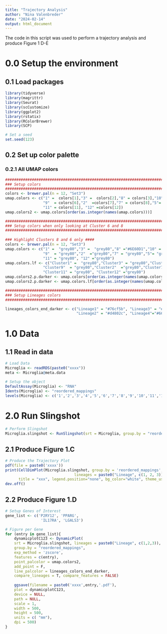 ```yaml
---
title: "Trajectory Analysis"
author: "Nina Valenbreder"
date: "2024-02-14"
output: html_document
---
```


The code in this script was used to perform a trajectory analysis and produce Figure 1 D-E


# 0.0 Setup the environment
## 0.1 Load packages
```r
library(tidyverse)
library(magrittr)
library(Seurat)
library(scCustomize)
library(ggplot2)
library(rstatix)
library(RColorBrewer)
library(SCP)

# Set a seed
set.seed(123)
```

## 0.2 Set up color palette
### 0.2.1 All UMAP colors
```r
################################################################################
### Setup colors 
################################################################################
colors <- brewer.pal(n = 12, "Set3")
umap.colors <- c("1" =  colors[1],"3" =  colors[2],"8" = colors[3],"10" = colors[4],"4" = colors[5],
                 "9"  = colors[6],"2"  =colors[7],"7" = colors[8],"5"= colors[9], "6" = colors[10],
                 "11" = colors[11], "12" =colors[12])
umap.colors2 <- umap.colors[order(as.integer(names(umap.colors)))]

################################################################################
### Setup colors when only looking at Cluster 6 and 8
###############################################################################
     
### Highlight Clusters 8 and 6 only ####
colors <- brewer.pal(n = 12, "Set3")
umap.colors <- c("1" =  "grey80","3" =  "grey80","8" ="#6E60D1","10" = "grey80","4" = "grey80",
                 "9"  = "grey80","2"  ="grey80","7" = "grey80","5"= "grey80", "6" = "#BD4DBF",
                 "11" = "grey80", "12" ="grey80")
umap.colors.lf <- c("Cluster1" =  "grey80","Cluster3" = "grey80","Cluster8" = "#6E60D1","Cluster10" = "grey80","Cluster4" = "grey80",
                 "Cluster9"  = "grey80","Cluster2"  ="grey80","Cluster7" = "grey80","Cluster5"= "grey80", "Cluster6" = "#BD4DBF",
                 "Cluster11" = "grey80", "Cluster12" ="grey80")
umap.colors2.p.darker <- umap.colors[order(as.integer(names(umap.colors)))]
umap.colors2.p.darker <- umap.colors.lf[order(as.integer(names(umap.colors.lf)))]

################################################################################
### Setup Lineages colors
################################################################################

lineages_colors_end_darker <- c("Lineage1" = "#76cf5b", "Lineage3" = "#c62cd4", 
                                "Lineage2" = "#d4802c", "Lineage4"="#6686d9", "Lineage6"="#d9c752")

```

# 1.0 Data
## 1.1 Read in data
```r
# Load Data
Microglia <- readRDS(paste0("xxxx"))
meta <- Microglia@meta.data

# Setup the object
DefaultAssay(Microglia) <- "RNA"
Idents(Microglia) <- "reordered_mappings"
levels(Microglia) <- c('1','2','3','4','5','6','7','8','9','10','11','12')
```

# 2.0 Run Slingshot 
```r
# Perform Slingshot
Microglia.slingshot <- RunSlingshot(srt = Microglia, group.by = "reordered_mappings", reduction = "umap", start = '1') #extend = F to force starting cluster
```

## 2.1 Produce Figure 1.C
```r
# Produce the Trajectory Plot
pdf(file = paste0('xxxx'))
print(CellDimPlot(Microglia.slingshot, group.by = 'reordered_mappings', reduction = "umap", 
                               lineages = paste0("Lineage", c(1, 2, 3)), show_stat=F, palcolor=umap.colors2.p.darker, 
      title = "xxx", legend.position="none", bg_color="white", theme_use = "theme_classic", raster=FALSE, edge_color = "white", lineages_palcolor = lineages_colors_end_darkest))
dev.off()
```

## 2.2 Produce Figure 1.D
```r
# Setup Genes of Interest
gene_list <- c('P2RY12', 'PPARG',
                'IL17RA', 'LGALS3')

# Figure per Gene
for (entry in gene_list){
    dynamicplotC123 <- DynamicPlot(
    srt = Microglia.slingshot, lineages = paste0("Lineage", c(1,2,3)), 
    group.by = "reordered_mappings",
    exp_method = 'zscore',
    features = c(entry), 
    point_palcolor = umap.colors2,
    add_point = F,
    line_palcolor = lineages_colors_end_darker,
    compare_lineages = T, compare_features = FALSE)
    
    ggsave(filename = paste0('xxxx',entry,'.pdf'),
    plot = dynamicplotC123,
    device = NULL,
    path = NULL,
    scale = 1,
    width = 500,
    height = 500,
    units = c( "mm"),
    dpi = 500)
}
```



